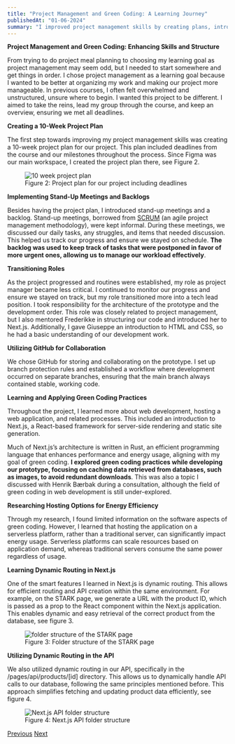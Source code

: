 ```yaml
---
title: "Project Management and Green Coding: A Learning Journey"
publishedAt: "01-06-2024"
summary: "I improved project management skills by creating plans, introducing SCRUM practices, mentoring team members, and utilizing GitHub for effective collaboration"
---
```


**Project Management and Green Coding: Enhancing Skills and Structure**

From trying to do project meal planning to choosing my learning goal as project management may seem odd, 
but I needed to start somewhere and get things in order. I chose project management as a learning goal 
because I wanted to be better at organizing my work and making our project more manageable. In previous courses, 
I often felt overwhelmed and unstructured, unsure where to begin. I wanted this project to be different. 
I aimed to take the reins, lead my group through the course, and keep an overview, ensuring we met all deadlines.

**Creating a 10-Week Project Plan**

The first step towards improving my project management skills was creating a 10-week project plan for our project. 
This plan included deadlines from the course and our milestones throughout the process. Since Figma was our main workspace, 
I created the project plan there, see Figure 2.

<figure style={{ margin: '1em auto' }}>
  <img src="/projectplan.png" alt="10 week project plan" />
  <figcaption>Figure 2: Project plan for our project including deadlines</figcaption>
</figure>

**Implementing Stand-Up Meetings and Backlogs**

Besides having the project plan, I introduced stand-up meetings and a backlog. Stand-up meetings, borrowed from [SCRUM](https://www.atlassian.com/agile/scrum) (an agile project management methodology),
 were kept informal. During these meetings, we discussed our daily tasks, any struggles, and items that needed discussion. This helped us track our progress 
 and ensure we stayed on schedule. **The backlog was used to keep track of tasks that were postponed in favor of more urgent ones, allowing us to manage our workload effectively**.

**Transitioning Roles**

As the project progressed and routines were established, my role as project manager became less critical. 
I continued to monitor our progress and ensure we stayed on track, but my role transitioned more into a tech lead position. 
I took responsibility for the architecture of the prototype and the development order. This role was closely related to project management, 
but I also mentored Frederikke in structuring our code and introduced her to Next.js. Additionally, 
I gave Giuseppe an introduction to HTML and CSS, so he had a basic understanding of our development work.

**Utilizing GitHub for Collaboration**

We chose GitHub for storing and collaborating on the prototype. I set up branch protection rules and 
established a workflow where development occurred on separate branches, ensuring that the main branch always contained stable, working code.

**Learning and Applying Green Coding Practices**

Throughout the project, I learned more about web development, hosting a web application, and related processes. 
This included an introduction to Next.js, a React-based framework for server-side rendering and static site generation.

Much of Next.js’s architecture is written in Rust, an efficient programming language that enhances performance and energy usage, 
aligning with my goal of green coding. **I explored green coding practices while developing our prototype, focusing on caching data retrieved from databases, 
such as images, to avoid redundant downloads**. This was also a topic I discussed with Henrik Bærbak during a consultation, 
although the field of green coding in web development is still under-explored.

**Researching Hosting Options for Energy Efficiency**

Through my research, I found limited information on the software aspects of green coding. However, 
I learned that hosting the application on a serverless platform, rather than a traditional server, can significantly impact energy usage.
 Serverless platforms can scale resources based on application demand, whereas traditional servers consume the same power regardless of usage.

**Learning Dynamic Routing in Next.js**

One of the smart features I learned in Next.js is dynamic routing. This allows for efficient routing and API creation within the same environment. 
For example, on the STARK page, we generate a URL with the product ID, which is passed as a prop to the React component within the Next.js application. 
This enables dynamic and easy retrieval of the correct product from the database, see figure 3.

<figure style={{ margin: '1em auto' }}>
  <img src="/stark-routing.png" alt="folder structure of the STARK page" />
  <figcaption>Figure 3: Folder structure of the STARK page</figcaption>
</figure>

**Utilizing Dynamic Routing in the API**

We also utilized dynamic routing in our API, specifically in the /pages/api/products/[id] directory. 
This allows us to dynamically handle API calls to our database, following the same principles mentioned before. 
This approach simplifies fetching and updating product data efficiently, see figure 4.

<figure style={{ margin: '1em auto' }}>
  <img src="/api.png" alt="Next.js API folder structure" />
  <figcaption>Figure 4: Next.js API folder structure</figcaption>
</figure>


<div style={{ textAlign: 'center', marginBottom: '1em' }}>
  <a href="/blog/living-experiment" style={{ marginRight: '10px', padding: '8px 16px', backgroundColor: '#2d5e9d', color: '#fefefe', textDecoration: 'none', borderRadius: '4px' }}>Previous</a>
  <a href="/blog/reflections" style={{ padding: '8px 16px', backgroundColor: '#2d5e9d', color: '#fefefe', textDecoration: 'none', borderRadius: '4px' }}>Next</a>
</div>
